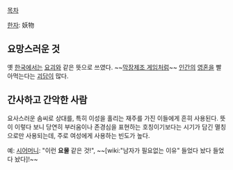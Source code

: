 [[목차]]

[[한자]]: 妖物

== 요망스러운 것 ==
옛 [[한국]]에서는 [[요괴]]와 같은 뜻으로 쓰였다. 
~~[[막장제조 게임]]처럼~~ [[인간]]의 [[영혼]]을 빨아먹는다는 [[괴담]]이 많다.

== 간사하고 간악한 사람 ==
요사스러운 솜씨로 상대를, 특히 이성을 홀리는 재주를 가진 이들에게 흔히 사용된다. 뜻이 이렇다 보니 당연히 부러움이나 존경심을 표현하는 호칭이기보다는 시기가 담긴 멸칭으로만 사용되는데, 주로 여성에게 사용하는 빈도가 높다.


예: [[시어머니]]: "이런 '''요물''' 같은 것!", ~~[wiki:"남자가 필요없는 이유" 들었다 놨다 들었다 놨다]!~~
